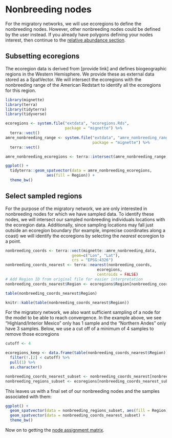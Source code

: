 # Nonbreeding nodes {#wintering}

For the migratory networks, we will use ecoregions to define the nonbreeding nodes. However, other nonbreeding nodes could be defined by the user instead. If you already have polygons defining your nodes interest, then continue to the [relative abundance section](#abundance).

## Subsetting ecoregions

The ecoregion data is derived from [provide link] and defines biogeographic regions in the Western Hemisphere. We provide these as external data stored as a SpatVector. We will intersect the ecoregions with the nonbreeding range of the American Redstart to identify all the ecoregions for this region.

```r
library(mignette)
library(terra)
library(tidyterra)
library(tidyverse)
```

```r
ecoregions <- system.file("extdata", "ecoregions.Rds",
                          package = "mignette") %>%
  terra::vect()
amre_nonbreeding_range <- system.file("extdata", "amre_nonbreeding_range.Rds",
                                      package = "mignette") %>%
  terra::vect()

amre_nonbreeding_ecoregions <- terra::intersect(amre_nonbreeding_range, ecoregions)

ggplot() +
  tidyterra::geom_spatvector(data = amre_nonbreeding_ecoregions, 
                  aes(fill = Region)) +
  theme_bw()
```


## Select sampled regions

For the purpose of the migratory network, we are only interested in nonbreeding nodes for which we have sampled data. To identify these nodes, we will intersect our sampled nonbreeding individuals locations with the ecoregion data. Additionally, since sampling locations may fall just outside an ecoregion boundary (for example, imprecise coordinates along a coast) we will identify the ecoregions by selecting the *nearest* ecoregion to a point.


```r
nonbreeding_coords <- terra::vect(mignette::amre_nonbreeding_data, 
                             geom=c("Lon", "Lat"),
                             crs = "EPSG:4326")
nonbreeding_coords_nearest <- terra::nearest(nonbreeding_coords,
                                        ecoregions,
                                        centroids = FALSE)
# Add Region ID from original file for easier interpretation
nonbreeding_coords_nearest$Region <- ecoregions$Region[nonbreeding_coords_nearest$to_id]
```
```r
table(nonbreeding_coords_nearest$Region)
```

```r
knitr::kable(table(nonbreeding_coords_nearest$Region))
```

For the migratory network, we also want sufficient sampling of a node for the model to be able to reach convergence. In the example above, we see "Highland/Interior Mexico" only has 1 sample and the "Northern Andes" only have 3 samples. Below, we use a cut off of a minimum of 4 samples to remove those ecoregions

```r
cutoff <- 4

ecoregions_keep <- data.frame(table(nonbreeding_coords_nearest$Region)) %>%
  filter(!.[2] < cutoff) %>%
  pull(1) %>%
  as.character()

nonbreeding_coords_nearest_subset <- nonbreeding_coords_nearest[nonbreeding_coords_nearest$Region %in% ecoregions_keep]
nonbreeding_regions_subset <- ecoregions[nonbreeding_coords_nearest_subset]
```

This leaves us with a final set of our nonbreeding nodes and the samples associated with them:

```r
ggplot() +
  geom_spatvector(data = nonbreeding_regions_subset, aes(fill = Region)) +
  geom_spatvector(data = nonbreeding_coords_nearest_subset) +
  theme_bw()
```

Now on to getting the [node assignment matrix](#assignment).

